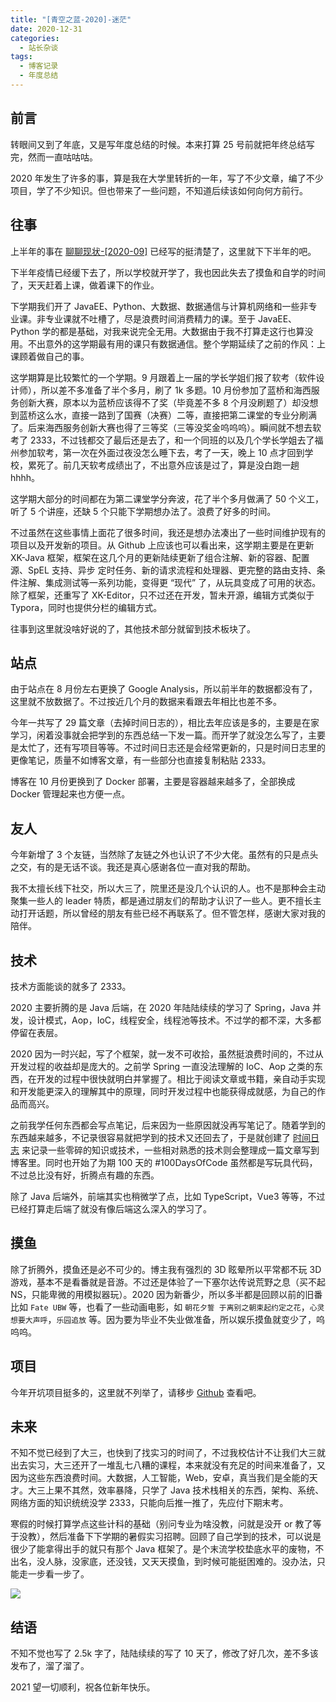 ```yaml
---
title: "[青空之蓝-2020]-迷茫"
date: 2020-12-31
categories:
  - 站长杂谈
tags:
  - 博客记录
  - 年度总结
---
```



## 前言

转眼间又到了年底，又是写年度总结的时候。本来打算 25 号前就把年终总结写完，然而一直咕咕咕。

2020 年发生了许多的事，算是我在大学里转折的一年，写了不少文章，编了不少项目，学了不少知识。但也带来了一些问题，不知道后续该如何向何方前行。

## 往事

上半年的事在 [聊聊现状-\[2020-09\]](https://blog.ixk.me/talk-about-the-status-quo-2020-09.html "聊聊现状-[2020-09]") 已经写的挺清楚了，这里就下下半年的吧。

下半年疫情已经缓下去了，所以学校就开学了，我也因此失去了摸鱼和自学的时间了，天天赶着上课，做着课下的作业。

下学期我们开了 JavaEE、Python、大数据、数据通信与计算机网络和一些非专业课。非专业课就不吐槽了，尽是浪费时间消费精力的课。至于 JavaEE、Python 学的都是基础，对我来说完全无用。大数据由于我不打算走这行也算没用。不出意外的这学期最有用的课只有数据通信。整个学期延续了之前的作风：上课顾着做自己的事。

这学期算是比较繁忙的一个学期。9 月跟着上一届的学长学姐们报了软考（软件设计师），所以差不多准备了半个多月，刷了 1k 多题。10 月份参加了蓝桥和海西服务创新大赛，原本以为蓝桥应该得不了奖（毕竟差不多 8 个月没刷题了）却没想到蓝桥这么水，直接一路到了国赛（决赛）二等，直接把第二课堂的专业分刷满了。后来海西服务创新大赛也得了三等奖（三等没奖金呜呜呜）。瞬间就不想去软考了 2333，不过钱都交了最后还是去了，和一个同班的以及几个学长学姐去了福州参加软考，第一次在外面过夜没怎么睡下去，考了一天，晚上 10 点才回到学校，累死了。前几天软考成绩出了，不出意外应该是过了，算是没白跑一趟 hhhh。

这学期大部分的时间都在为第二课堂学分奔波，花了半个多月做满了 50 个义工，听了 5 个讲座，还缺 5 个只能下学期想办法了。浪费了好多的时间。

不过虽然在这些事情上面花了很多时间，我还是想办法凑出了一些时间维护现有的项目以及开发新的项目。从 Github 上应该也可以看出来，这学期主要是在更新 XK-Java 框架，框架在这几个月的更新陆续更新了组合注解、新的容器、配置源、SpEL 支持、异步 定时任务、新的请求流程和处理器、更完整的路由支持、条件注解、集成测试等一系列功能，变得更 “现代” 了，从玩具变成了可用的状态。除了框架，还重写了 XK-Editor，只不过还在开发，暂未开源，编辑方式类似于 Typora，同时也提供分栏的编辑方式。

往事到这里就没啥好说的了，其他技术部分就留到技术板块了。

## 站点

由于站点在 8 月份左右更换了 Google Analysis，所以前半年的数据都没有了，这里就不放数据了。不过按近几个月的数据来看跟去年相比也差不多。

今年一共写了 29 篇文章（去掉时间日志的），相比去年应该是多的，主要是在家学习，闲着没事就会把学到的东西总结一下发一篇。而开学了就没怎么写了，主要是太忙了，还有写项目等等。不过时间日志还是会经常更新的，只是时间日志里的更像笔记，质量不如博客文章，有一些部分也直接复制粘贴 2333。

博客在 10 月份更换到了 Docker 部署，主要是容器越来越多了，全部换成 Docker 管理起来也方便一点。

## 友人

今年新增了 3 个友链，当然除了友链之外也认识了不少大佬。虽然有的只是点头之交，有的是无话不谈。我还是真心感谢各位一直对我的帮助。

我不太擅长线下社交，所以大三了，院里还是没几个认识的人。也不是那种会主动聚集一些人的 leader 特质，都是通过朋友们的帮助才认识了一些人。更不擅长主动打开话题，所以曾经的朋友有些已经不再联系了。但不管怎样，感谢大家对我的陪伴。

## 技术

技术方面能谈的就多了 2333。

2020 主要折腾的是 Java 后端，在 2020 年陆陆续续的学习了 Spring，Java 并发，设计模式，Aop，IoC，线程安全，线程池等技术。不过学的都不深，大多都停留在表层。

2020 因为一时兴起，写了个框架，就一发不可收拾，虽然挺浪费时间的，不过从开发过程的收益却是庞大的。之前学 Spring 一直没法理解的 IoC、Aop 之类的东西，在开发的过程中很快就明白并掌握了。相比于阅读文章或书籍，亲自动手实现和开发能更深入的理解其中的原理，同时开发过程中也能获得成就感，为自己的作品而高兴。

之前我学任何东西都会写点笔记，后来因为一些原因就没再写笔记了。随着学到的东西越来越多，不记录很容易就把学到的技术又还回去了，于是就创建了 [时间日志](https://log.ixk.me) 来记录一些零碎的知识或技术，一些相对熟悉的技术则会整理成一篇文章写到博客里。同时也开始了为期 100 天的 #100DaysOfCode 虽然都是写玩具代码，不过总比没有好，折腾点有趣的东西。

除了 Java 后端外，前端其实也稍微学了点，比如 TypeScript，Vue3 等等，不过已经打算走后端了就没有像后端这么深入的学习了。

## 摸鱼

除了折腾外，摸鱼还是必不可少的。博主我有强烈的 3D 眩晕所以平常都不玩 3D 游戏，基本不是看番就是音游。不过还是体验了一下塞尔达传说荒野之息（买不起 NS，只能卑微的用模拟器玩）。2020 因为新番少，所以多半都是回顾以前的旧番比如 `Fate UBW` 等，也看了一些动画电影，如 `朝花夕誓 于离别之朝束起约定之花`，`心灵想要大声呼`，`乐园追放` 等。因为要为毕业不失业做准备，所以娱乐摸鱼就变少了，呜呜呜。

## 项目

今年开坑项目挺多的，这里就不列举了，请移步 [Github](https://github.com/syfxlin) 查看吧。

## 未来

不知不觉已经到了大三，也快到了找实习的时间了，不过我校估计不让我们大三就出去实习，大三还开了一堆乱七八糟的课程，本来就没有充足的时间来准备了，又因为这些东西浪费时间。大数据，人工智能，Web，安卓，真当我们是全能的天才。大三上果不其然，效率暴降，只学了 Java 技术栈相关的东西，架构、系统、网络方面的知识统统没学 2333，只能向后推一推了，先应付下期末考。

寒假的时候打算学点这些计科的基础（别问专业为啥没教，问就是没开 or 教了等于没教），然后准备下下学期的暑假实习招聘。回顾了自己学到的技术，可以说是很少了能拿得出手的就只有那个 Java 框架了。是个末流学校垫底水平的废物，不出名，没人脉，没家底，还没钱，又天天摸鱼，到时候可能挺困难的。没办法，只能走一步看一步了。

![](https://cdn.jsdelivr.net/gh/syfxlin/pic/2020/12/20201230154626.jpg)

## 结语

不知不觉也写了 2.5k 字了，陆陆续续的写了 10 天了，修改了好几次，差不多该发布了，溜了溜了。

<MessageBox>2021 望一切顺利，祝各位新年快乐。</MessageBox>
